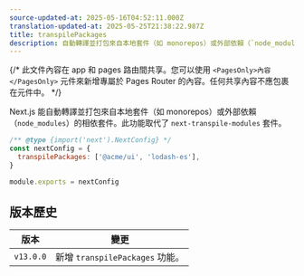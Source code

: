 ```yaml
---
source-updated-at: 2025-05-16T04:52:11.000Z
translation-updated-at: 2025-05-25T21:38:22.987Z
title: transpilePackages
description: 自動轉譯並打包來自本地套件（如 monorepos）或外部依賴（`node_modules`）的相依套件。
---
```


{/* 此文件內容在 app 和 pages 路由間共享。您可以使用 `<PagesOnly>內容</PagesOnly>` 元件來新增專屬於 Pages Router 的內容。任何共享內容不應包裹在元件中。 */}

Next.js 能自動轉譯並打包來自本地套件（如 monorepos）或外部依賴（`node_modules`）的相依套件。此功能取代了 `next-transpile-modules` 套件。

```js filename="next.config.js"
/** @type {import('next').NextConfig} */
const nextConfig = {
  transpilePackages: ['@acme/ui', 'lodash-es'],
}

module.exports = nextConfig
```

## 版本歷史

| 版本       | 變更                        |
| ---------- | --------------------------- |
| `v13.0.0` | 新增 `transpilePackages` 功能。 |